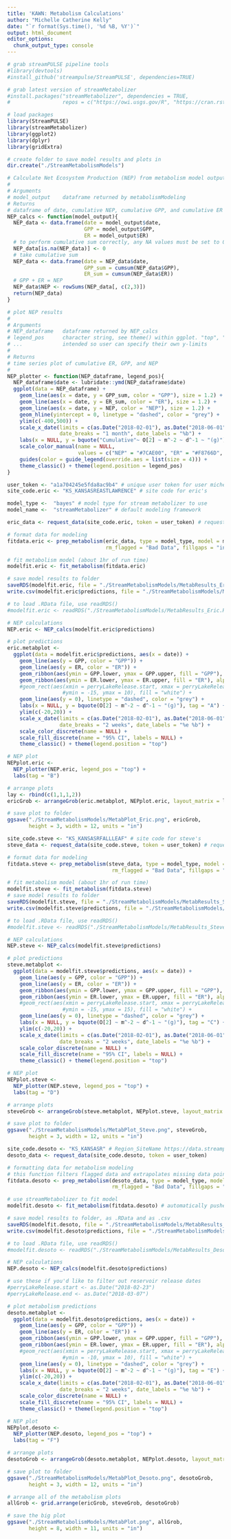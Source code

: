 ```yaml
---
title: 'KAWN: Metabolism Calculations'
author: "Michelle Catherine Kelly"
date: "`r format(Sys.time(), '%d %B, %Y')`"
output: html_document
editor_options: 
  chunk_output_type: console
---
```


```r
# grab streamPULSE pipeline tools
#library(devtools)
#install_github('streampulse/StreamPULSE', dependencies=TRUE)

# grab latest version of streamMetabolizer
#install.packages("streamMetabolizer", dependencies = TRUE, 
#                 repos = c("https://owi.usgs.gov/R", "https://cran.rstudio.com"))

# load packages
library(StreamPULSE)
library(streamMetabolizer)
library(ggplot2)
library(dplyr)
library(gridExtra)

# create folder to save model results and plots in
dir.create("./StreamMetabolismModels")
```

```r
# Calculate Net Ecosystem Production (NEP) from metabolism model output
#
# Arguments
# model_output    dataframe returned by metabolismModeling
# Returns
# dataframe of date, cumulative NEP, cumulative GPP, and cumulative ER for site
NEP_calcs <- function(model_output){
  NEP_data <- data.frame(date = model_output$date,
                         GPP = model_output$GPP,
                         ER = model_output$ER)
  # to perform cumulative sum correctly, any NA values must be set to 0
  NEP_data[is.na(NEP_data)] <- 0
  # take cumulative sum
  NEP_data <- data.frame(date = NEP_data$date,
                         GPP_sum = cumsum(NEP_data$GPP),
                         ER_sum = cumsum(NEP_data$ER))
  # GPP + ER = NEP
  NEP_data$NEP <- rowSums(NEP_data[, c(2,3)])
  return(NEP_data)
}

# plot NEP results
#
# Arguments
# NEP_dataframe   dataframe returned by NEP_calcs
# legend_pos      character string, see theme() within ggplot. "top", "bottom", "left", "right" or "none"
# ...             intended so user can specify their own y-limits
#
# Returns
# time series plot of cumulative ER, GPP, and NEP
#
NEP_plotter <- function(NEP_dataframe, legend_pos){
  NEP_dataframe$date <- lubridate::ymd(NEP_dataframe$date)
  ggplot(data = NEP_dataframe) +
    geom_line(aes(x = date, y = GPP_sum, color = "GPP"), size = 1.2) +
    geom_line(aes(x = date, y = ER_sum, color = "ER"), size = 1.2) +
    geom_line(aes(x = date, y = NEP, color = "NEP"), size = 1.2) +
    geom_hline(yintercept = 0, linetype = "dashed", color = "grey") +
    ylim(c(-400,500)) +
    scale_x_date(limits = c(as.Date("2018-02-01"), as.Date("2018-06-01")),
                 date_breaks = "1 month", date_labels = "%b") +
    labs(x = NULL, y = bquote("Cumulative"~ O[2] ~ m^-2 ~ d^-1 ~ "(g)")) +
    scale_color_manual(name = NULL, 
                       values = c("NEP" = "#7CAE00", "ER" = "#F8766D", "GPP" = "#00BFC4")) +
    guides(color = guide_legend(override.aes = list(size = 4))) +
    theme_classic() + theme(legend.position = legend_pos)
}
```

```r
user_token <- "a1a704245e5fda8ac9b4" # unique user token for user michelleckelly
site_code.eric <- "KS_KANSASREASTLAWRENCE" # site code for eric's

model_type <-  "bayes" # model type for stream metabolizer to use
model_name <-  "streamMetabolizer" # default modeling framework

eric_data <- request_data(site_code.eric, token = user_token) # request data from API

# format data for modeling
fitdata.eric <- prep_metabolism(eric_data, type = model_type, model = model_name,
                                rm_flagged = "Bad Data", fillgaps = "interpolation")

# fit metabolism model (about 1hr of run time)
modelfit.eric <- fit_metabolism(fitdata.eric)

# save model results to folder
saveRDS(modelfit.eric, file = "./StreamMetabolismModels/MetabResults_Eric.RData") 
write.csv(modelfit.eric$predictions, file = "./StreamMetabolismModels/MetabResults_Eric.csv")

# to load .RData file, use readRDS()
#modelfit.eric <- readRDS("./StreamMetabolismModels/MetabResults_Eric.RData")

# NEP calculations
NEP.eric <- NEP_calcs(modelfit.eric$predictions)

# plot predictions
eric.metabplot <- 
  ggplot(data = modelfit.eric$predictions, aes(x = date)) +
    geom_line(aes(y = GPP, color = "GPP")) +
    geom_line(aes(y = ER, color = "ER")) +
    geom_ribbon(aes(ymin = GPP.lower, ymax = GPP.upper, fill = "GPP"), alpha = 0.3) +
    geom_ribbon(aes(ymin = ER.lower, ymax = ER.upper, fill = "ER"), alpha = 0.3) +
    #geom_rect(aes(xmin = perryLakeRelease.start, xmax = perryLakeRelease.end,
                  #ymin = -15, ymax = 10), fill = "white") +
    geom_line(aes(y = 0), linetype = "dashed", color = "grey") +
    labs(x = NULL, y = bquote(O[2] ~ m^-2 ~ d^-1 ~ "(g)"), tag = "A") +
    ylim(c(-20,20)) +
    scale_x_date(limits = c(as.Date("2018-02-01"), as.Date("2018-06-01")), 
                 date_breaks = "2 weeks", date_labels = "%e %b") +
    scale_color_discrete(name = NULL) + 
    scale_fill_discrete(name = "95% CI", labels = NULL) + 
    theme_classic() + theme(legend.position = "top")

# NEP plot
NEPplot.eric <- 
  NEP_plotter(NEP.eric, legend_pos = "top") +
  labs(tag = "B")

# arrange plots
lay <- rbind(c(1,1,1,2))
ericGrob <- arrangeGrob(eric.metabplot, NEPplot.eric, layout_matrix = lay)

# save plot to folder
ggsave("./StreamMetabolismModels/MetabPlot_Eric.png", ericGrob,
       height = 3, width = 12, units = "in")
```

```r
site_code.steve <- "KS_KANSASRFALLLEAF" # site code for steve's
steve_data <- request_data(site_code.steve, token = user_token) # request data from API

# format data for modeling
fitdata.steve <- prep_metabolism(steve_data, type = model_type, model = model_name,
                                  rm_flagged = "Bad Data", fillgaps = "interpolation")

# fit metabolism model (about 1hr of run time)
modelfit.steve <- fit_metabolism(fitdata.steve)
# save model results to folder
saveRDS(modelfit.steve, file = "./StreamMetabolismModels/MetabResults_Steve.RData") 
write.csv(modelfit.steve$predictions, file = "./StreamMetabolismModels/MetabResults_Steve.csv")

# to load .RData file, use readRDS()
#modelfit.steve <- readRDS("./StreamMetabolismModels/MetabResults_Steve.RData")

# NEP calculations
NEP.steve <- NEP_calcs(modelfit.steve$predictions)

# plot predictions
steve.metabplot <- 
  ggplot(data = modelfit.steve$predictions, aes(x = date)) +
    geom_line(aes(y = GPP, color = "GPP")) +
    geom_line(aes(y = ER, color = "ER")) +
    geom_ribbon(aes(ymin = GPP.lower, ymax = GPP.upper, fill = "GPP"), alpha = 0.3) +
    geom_ribbon(aes(ymin = ER.lower, ymax = ER.upper, fill = "ER"), alpha = 0.3) +
    #geom_rect(aes(xmin = perryLakeRelease.start, xmax = perryLakeRelease.end,
                  #ymin = -15, ymax = 15), fill = "white") +
    geom_line(aes(y = 0), linetype = "dashed", color = "grey") +
    labs(x = NULL, y = bquote(O[2] ~ m^-2 ~ d^-1 ~ "(g)"), tag = "C") +
    ylim(c(-20,20)) +
    scale_x_date(limits = c(as.Date("2018-02-01"), as.Date("2018-06-01")), 
                 date_breaks = "2 weeks", date_labels = "%e %b") +
    scale_color_discrete(name = NULL) + 
    scale_fill_discrete(name = "95% CI", labels = NULL) + 
    theme_classic() + theme(legend.position = "top")

# NEP plot
NEPplot.steve <- 
  NEP_plotter(NEP.steve, legend_pos = "top") +
  labs(tag = "D")

# arrange plots
steveGrob <- arrangeGrob(steve.metabplot, NEPplot.steve, layout_matrix = lay)

# save plot to folder
ggsave("./StreamMetabolismModels/MetabPlot_Steve.png", steveGrob,
       height = 3, width = 12, units = "in")
```

```r
site_code.desoto <- "KS_KANSASR" # Region_SiteName https://data.streampulse.org/sitelist
desoto_data <- request_data(site_code.desoto, token = user_token)

# formatting data for metabolism modeling
# this function filters flagged data and extrapolates missing data points, estimates additonal variables if necessary
fitdata.desoto <- prep_metabolism(desoto_data, type = model_type, model = model_name,
                                  rm_flagged = "Bad Data", fillgaps = "interpolation")

# use streamMetabolizer to fit model
modelfit.desoto <- fit_metabolism(fitdata.desoto) # automatically pushes model to database

# save model results to folder, as .RData and as .csv
saveRDS(modelfit.desoto, file = "./StreamMetabolismModels/MetabResults_Desoto.RData") 
write.csv(modelfit.desoto$predictions, file = "./StreamMetabolismModels/MetabResults_Desoto.csv")

# to load .RData file, use readRDS()
#modelfit.desoto <- readRDS("./StreamMetabolismModels/MetabResults_Desoto.RData")

# NEP calculations
NEP.desoto <- NEP_calcs(modelfit.desoto$predictions)

# use these if you'd like to filter out reservoir release dates
#perryLakeRelease.start <- as.Date("2018-02-23")
#perryLakeRelease.end <- as.Date("2018-03-07")

# plot metabolism predictions
desoto.metabplot <- 
  ggplot(data = modelfit.desoto$predictions, aes(x = date)) +
    geom_line(aes(y = GPP, color = "GPP")) +
    geom_line(aes(y = ER, color = "ER")) +
    geom_ribbon(aes(ymin = GPP.lower, ymax = GPP.upper, fill = "GPP"), alpha = 0.3) +
    geom_ribbon(aes(ymin = ER.lower, ymax = ER.upper, fill = "ER"), alpha = 0.3) +
    #geom_rect(aes(xmin = perryLakeRelease.start, xmax = perryLakeRelease.end,
                  #ymin = -10, ymax = 10), fill = "white") +
    geom_line(aes(y = 0), linetype = "dashed", color = "grey") +
    labs(x = NULL, y = bquote(O[2] ~ m^-2 ~ d^-1 ~ "(g)"), tag = "E") +
    ylim(c(-20,20)) +
    scale_x_date(limits = c(as.Date("2018-02-01"), as.Date("2018-06-01")), 
                 date_breaks = "2 weeks", date_labels = "%e %b") +
    scale_color_discrete(name = NULL) + 
    scale_fill_discrete(name = "95% CI", labels = NULL) + 
    theme_classic() + theme(legend.position = "top")

# NEP plot
NEPplot.desoto <- 
  NEP_plotter(NEP.desoto, legend_pos = "top") +
  labs(tag = "F")

# arrange plots
desotoGrob <- arrangeGrob(desoto.metabplot, NEPplot.desoto, layout_matrix = lay)

# save plot to folder
ggsave("./StreamMetabolismModels/MetabPlot_Desoto.png", desotoGrob, 
       height = 3, width = 12, units = "in")
```

```r
# arrange all of the metabolism plots
allGrob <- grid.arrange(ericGrob, steveGrob, desotoGrob)

# save the big plot
ggsave("./StreamMetabolismModels/MetabPlot.png", allGrob,
       height = 8, width = 11, units = "in")
```

